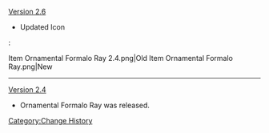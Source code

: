 [[Version 2.6]]
* Updated Icon
:<gallery hideaddbutton="true" captionalign="center">
Item Ornamental Formalo Ray 2.4.png|Old
Item Ornamental Formalo Ray.png|New
</gallery>
----
[[Version 2.4]]
* Ornamental Formalo Ray was released.
<noinclude>[[Category:Change History]]</noinclude>